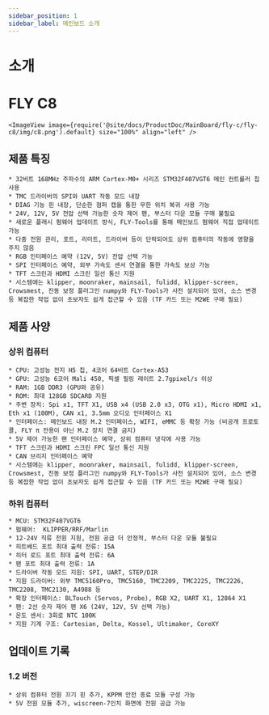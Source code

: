 ```yaml
---
sidebar_position: 1
sidebar_label: 메인보드 소개
---
```




# 소개

# FLY C8


    <ImageView image={require('@site/docs/ProductDoc/MainBoard/fly-c/fly-c8/img/c8.png').default} size="100%" align="left" />

## 제품 특징

    * 32비트 168MHz 주파수의 ARM Cortex-M0+ 시리즈 STM32F407VGT6 메인 컨트롤러 칩 사용
    * TMC 드라이버의 SPI와 UART 작동 모드 내장
    * DIAG 기능 핀 내장, 단순한 점퍼 캡을 통한 무한 위치 복귀 사용 가능
    * 24V, 12V, 5V 전압 선택 가능한 숫자 제어 팬, 부스터 다운 모듈 구매 불필요
    * 새로운 플래시 펌웨어 업데이트 방식, FLY-Tools를 통해 메인보드 펌웨어 직접 업데이트 가능
    * 다중 전원 관리, 포트, 리미트, 드라이버 등이 단락되어도 상위 컴퓨터의 작동에 영향을 주지 않음
    * RGB 인터페이스 예약 (12V, 5V) 전압 선택 가능
    * SPI 인터페이스 예약, 외부 가속도 센서 연결을 통한 가속도 보상 가능
    * TFT 스크린과 HDMI 스크린 일선 통신 지원
    * 시스템에는 klipper, moonraker, mainsail, fulidd, klipper-screen, Crowsmest, 진동 보정 플러그인 numpy와 FLY-Tools가 사전 설치되어 있어, 소스 변경 등 복잡한 작업 없이 초보자도 쉽게 접근할 수 있음 (TF 카드 또는 M2WE 구매 필요)

## 제품 사양

### 상위 컴퓨터
    * CPU: 고성능 전지 H5 칩, 4코어 64비트 Cortex-A53
    * GPU: 고성능 6코어 Mali 450, 픽셀 필링 레이트 2.7gpixel/s 이상
    * RAM: 1GB DDR3 (GPU와 공유)
    * ROM: 최대 128GB SDCARD 지원
    * 주변 장치: Spi x1, TFT X1, USB x4 (USB 2.0 x3, OTG x1), Micro HDMI x1, Eth x1 (100M), CAN x1, 3.5mm 오디오 인터페이스 X1
    * 인터페이스: 메인보드 내장 M.2 인터페이스, WIFI, eMMC 등 확장 가능 (비공개 프로토콜, FLY π 전용이 아닌 M.2 장치 연결 금지)
    * 5V 제어 가능한 팬 인터페이스 예약, 상위 컴퓨터 냉각에 사용 가능
    * TFT 스크린과 HDMI 스크린 FPC 일선 통신 지원
    * CAN 브리지 인터페이스 예약
    * 시스템에는 klipper, moonraker, mainsail, fulidd, klipper-screen, Crowsmest, 진동 보정 플러그인 numpy와 FLY-Tools가 사전 설치되어 있어, 소스 변경 등 복잡한 작업 없이 초보자도 쉽게 접근할 수 있음 (TF 카드 또는 M2WE 구매 필요)

### 하위 컴퓨터

    * MCU: STM32F407VGT6
    * 펌웨어:  KLIPPER/RRF/Marlin
    * 12-24V 직류 전원 지원, 전원 공급 더 안정적, 부스터 다운 모듈 불필요
    * 히트베드 포트 최대 출력 전류: 15A
    * 히터 로드 포트 최대 출력 전류: 6A
    * 팬 포트 최대 출력 전류: 1A
    * 드라이버 작동 모드 지원: SPI, UART, STEP/DIR
    * 지원 드라이버: 외부 TMC5160Pro, TMC5160, TMC2209, TMC2225, TMC2226, TMC2208, TMC2130, A4988 등
    * 확장 인터페이스: BLTouch (Servos, Probe), RGB X2, UART X1, 12864 X1
    * 팬: 2선 숫자 제어 팬 X6 (24V, 12V, 5V 선택 가능)
    * 온도 센서: 3회로 NTC 100K
    * 지원 기계 구조: Cartesian, Delta, Kossel, Ultimaker, CoreXY

## 업데이트 기록

### 1.2 버전

    * 상위 컴퓨터 전원 끄기 핀 추가, KPPM 안전 종료 모듈 구성 가능
    * 5V 전원 모듈 추가, wiscreen-7인치 화면에 전원 공급 가능
